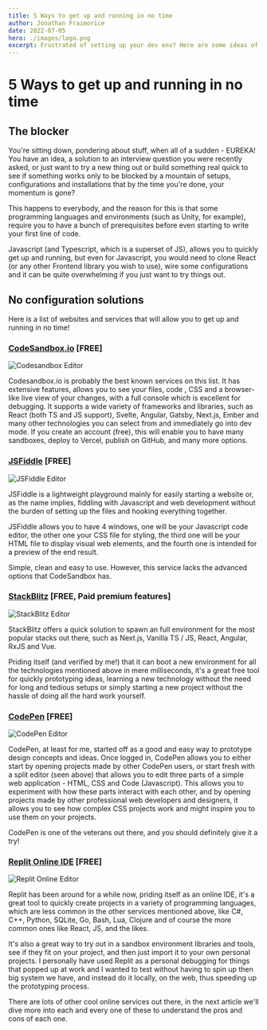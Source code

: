 ```yaml
---
title: 5 Ways to get up and running in no time
author: Jonathan Fraimorice
date: 2022-07-05
hero: ./images/logo.png
excerpt: Frustrated of setting up your dev env? Here are some ideas of how to get running in no time
---
```


# **5 Ways to get up and running in no time**

## The blocker

You're sitting down, pondering about stuff, when all of a sudden - EUREKA! You have an idea, a solution to an interview question you were recently asked, or just want to try a new thing out or build something real quick to see if something works only to be blocked by a mountain of setups, configurations and installations that by the time you're done, your momentum is gone?

This happens to everybody, and the reason for this is that some programming languages and environments (such as Unity, for example), require you to have a bunch of prerequisites before even starting to write your first line of code.

Javascript (and Typescript, which is a superset of JS), allows you to quickly get up and running, but even for Javascript, you would need to clone React (or any other Frontend library you wish to use), wire some configurations and it can be quite overwhelming if you just want to try things out.

## No configuration solutions

Here is a list of websites and services that will allow you to get up and running in no time!

### [CodeSandbox.io](https://codesandbox.io) [FREE]

<div className="Image__Small">
  <img
    src="./images/codesandbox.svg"
    title="Codesandbox Editor"
    alt="Codesandbox Editor"
  />
</div>

Codesandbox.io is probably the best known services on this list. It has extensive features, allows you to see your files, code , CSS and a browser-like live view of your changes, with a full console which is excellent for debugging.
It supports a wide variety of frameworks and libraries, such as React (both TS and JS support), Svelte, Angular, Gatsby, Next.js, Ember and many other technologies you can select from and immediately go into dev mode.
If you create an account (free), this will enable you to have many sandboxes, deploy to Vercel, publish on GitHub, and many more options.

### [JSFiddle](https://jsfiddle.net/) [FREE]

<div className="Image__Small">
  <img
    src="./images/jsfiddle.jpg"
    title="JSFiddle Editor"
    alt="JSFiddle Editor"
  />
</div>

JSFiddle is a lightweight playground mainly for easily starting a website or, as the name implies, fiddling with Javascript and web development without the burden of setting up the files and hooking everything together.

JSFiddle allows you to have 4 windows, one will be your Javascript code editor, the other one your CSS file for styling, the third one will be your HTML file to display visual web elements, and the fourth one is intended for a preview of the end result.

Simple, clean and easy to use. However, this service lacks the advanced options that CodeSandbox has.

### [StackBlitz](https://stackblitz.com/) [FREE, Paid premium features]

<div className="Image__Small">
  <img
    src="./images/stackblitz.jpg"
    title="StackBlitz Editor"
    alt="StackBlitz Editor"
  />
</div>

StackBlitz offers a quick solution to spawn an full environment for the most popular stacks out there, such as Next.js, Vanilla TS / JS, React, Angular, RxJS and Vue.

Priding itself (and verified by me!) that it can boot a new environment for all the technologies mentioned above in mere milliseconds, it's a great free tool for quickly prototyping ideas, learning a new technology without the need for long and tedious setups or simply starting a new project without the hassle of doing all the hard work yourself.

### [CodePen](https://codepen.io/) [FREE]

<div className="Image__Small">
  <img
    src="./images/codepen.png"
    title="CodePen Editor"
    alt="CodePen Editor"
  />
</div>

CodePen, at least for me, started off as a good and easy way to prototype design concepts and ideas. Once logged in, CodePen allows you to either start by opening projects made by other CodePen users, or start fresh with a split editor (seen above) that allows you to edit three parts of a simple web application - HTML, CSS and Code (Javascript). This allows you to experiment with how these parts interact with each other, and by opening projects made by other professional web developers and designers, it allows you to see how complex CSS projects work and might inspire you to use them on your projects.

CodePen is one of the veterans out there, and you should definitely give it a try!

### [Replit Online IDE](https://replit.com/) [FREE]

<div className="Image__Small">
  <img
    src="./images/replit.png"
    title="Replit Online Editor"
    alt="Replit Online Editor"
  />
</div>

Replit has been around for a while now, priding itself as an online IDE, it's a great tool to quickly create projects in a variety of programming languages, which are less common in the other services mentioned above, like C#, C++, Python, SQLite, Go, Bash, Lua, Clojure and of course the more common ones like React, JS, and the likes.

It's also a great way to try out in a sandbox environment libraries and tools, see if they fit on your project, and then just import it to your own personal projects. I personally have used Replit as a personal debugging for things that popped up at work and I wanted to test without having to spin up then big system we have, and instead do it locally, on the web, thus speeding up the prototyping process.

There are lots of other cool online services out there, in the next article we'll dive more into each and every one of these to understand the pros and cons of each one.